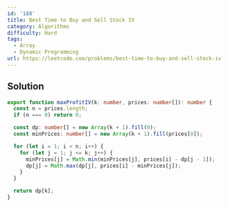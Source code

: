 ```yaml
---
id: '188'
title: Best Time to Buy and Sell Stock IV
category: Algorithms
difficulty: Hard
tags:
  - Array
  - Dynamic Programming
url: https://leetcode.com/problems/best-time-to-buy-and-sell-stock-iv
---
```


## Solution

```typescript filename="solution.ts" copy
export function maxProfitIV(k: number, prices: number[]): number {
  const n = prices.length;
  if (n === 0) return 0;

  const dp: number[] = new Array(k + 1).fill(0);
  const minPrices: number[] = new Array(k + 1).fill(prices[0]);

  for (let i = 1; i < n; i++) {
    for (let j = 1; j <= k; j++) {
      minPrices[j] = Math.min(minPrices[j], prices[i] - dp[j - 1]);
      dp[j] = Math.max(dp[j], prices[i] - minPrices[j]);
    }
  }

  return dp[k];
}
```
